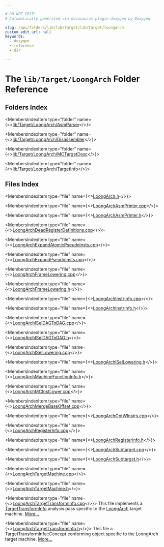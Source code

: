 ```yaml
---

# DO NOT EDIT!
# Automatically generated via docusaurus-plugin-doxygen by Doxygen.

slug: /api/folders/lib/lib/target/lib/target/loongarch
custom_edit_url: null
keywords:
  - doxygen
  - reference
  - dir

---
```





# The `lib/Target/LoongArch` Folder Reference

<DoxygenPage pluginConfig={pluginConfig}>



## Folders Index

<MembersIndex>

<MembersIndexItem
  type="folder"
  name={<><a href="/docs/api/folders/lib/lib/target/lib/target/loongarch/lib/target/loongarch/asmparser">lib/Target/LoongArch/AsmParser</a></>}>
</MembersIndexItem>

<MembersIndexItem
  type="folder"
  name={<><a href="/docs/api/folders/lib/lib/target/lib/target/loongarch/lib/target/loongarch/disassembler">lib/Target/LoongArch/Disassembler</a></>}>
</MembersIndexItem>

<MembersIndexItem
  type="folder"
  name={<><a href="/docs/api/folders/lib/lib/target/lib/target/loongarch/lib/target/loongarch/mctargetdesc">lib/Target/LoongArch/MCTargetDesc</a></>}>
</MembersIndexItem>

<MembersIndexItem
  type="folder"
  name={<><a href="/docs/api/folders/lib/lib/target/lib/target/loongarch/lib/target/loongarch/targetinfo">lib/Target/LoongArch/TargetInfo</a></>}>
</MembersIndexItem>

</MembersIndex>

## Files Index

<MembersIndex>

<MembersIndexItem
  type="file"
  name={<><a href="/docs/api/files/lib/lib/target/lib/target/loongarch/loongarch-h">LoongArch.h</a></>}>
</MembersIndexItem>

<MembersIndexItem
  type="file"
  name={<><a href="/docs/api/files/lib/lib/target/lib/target/loongarch/loongarchasmprinter-cpp">LoongArchAsmPrinter.cpp</a></>}>
</MembersIndexItem>

<MembersIndexItem
  type="file"
  name={<><a href="/docs/api/files/lib/lib/target/lib/target/loongarch/loongarchasmprinter-h">LoongArchAsmPrinter.h</a></>}>
</MembersIndexItem>

<MembersIndexItem
  type="file"
  name={<><a href="/docs/api/files/lib/lib/target/lib/target/loongarch/loongarchdeadregisterdefinitions-cpp">LoongArchDeadRegisterDefinitions.cpp</a></>}>
</MembersIndexItem>

<MembersIndexItem
  type="file"
  name={<><a href="/docs/api/files/lib/lib/target/lib/target/loongarch/loongarchexpandatomicpseudoinsts-cpp">LoongArchExpandAtomicPseudoInsts.cpp</a></>}>
</MembersIndexItem>

<MembersIndexItem
  type="file"
  name={<><a href="/docs/api/files/lib/lib/target/lib/target/loongarch/loongarchexpandpseudoinsts-cpp">LoongArchExpandPseudoInsts.cpp</a></>}>
</MembersIndexItem>

<MembersIndexItem
  type="file"
  name={<><a href="/docs/api/files/lib/lib/target/lib/target/loongarch/loongarchframelowering-cpp">LoongArchFrameLowering.cpp</a></>}>
</MembersIndexItem>

<MembersIndexItem
  type="file"
  name={<><a href="/docs/api/files/lib/lib/target/lib/target/loongarch/loongarchframelowering-h">LoongArchFrameLowering.h</a></>}>
</MembersIndexItem>

<MembersIndexItem
  type="file"
  name={<><a href="/docs/api/files/lib/lib/target/lib/target/loongarch/loongarchinstrinfo-cpp">LoongArchInstrInfo.cpp</a></>}>
</MembersIndexItem>

<MembersIndexItem
  type="file"
  name={<><a href="/docs/api/files/lib/lib/target/lib/target/loongarch/loongarchinstrinfo-h">LoongArchInstrInfo.h</a></>}>
</MembersIndexItem>

<MembersIndexItem
  type="file"
  name={<><a href="/docs/api/files/lib/lib/target/lib/target/loongarch/loongarchiseldagtodag-cpp">LoongArchISelDAGToDAG.cpp</a></>}>
</MembersIndexItem>

<MembersIndexItem
  type="file"
  name={<><a href="/docs/api/files/lib/lib/target/lib/target/loongarch/loongarchiseldagtodag-h">LoongArchISelDAGToDAG.h</a></>}>
</MembersIndexItem>

<MembersIndexItem
  type="file"
  name={<><a href="/docs/api/files/lib/lib/target/lib/target/loongarch/loongarchisellowering-cpp">LoongArchISelLowering.cpp</a></>}>
</MembersIndexItem>

<MembersIndexItem
  type="file"
  name={<><a href="/docs/api/files/lib/lib/target/lib/target/loongarch/loongarchisellowering-h">LoongArchISelLowering.h</a></>}>
</MembersIndexItem>

<MembersIndexItem
  type="file"
  name={<><a href="/docs/api/files/lib/lib/target/lib/target/loongarch/loongarchmachinefunctioninfo-h">LoongArchMachineFunctionInfo.h</a></>}>
</MembersIndexItem>

<MembersIndexItem
  type="file"
  name={<><a href="/docs/api/files/lib/lib/target/lib/target/loongarch/loongarchmcinstlower-cpp">LoongArchMCInstLower.cpp</a></>}>
</MembersIndexItem>

<MembersIndexItem
  type="file"
  name={<><a href="/docs/api/files/lib/lib/target/lib/target/loongarch/loongarchmergebaseoffset-cpp">LoongArchMergeBaseOffset.cpp</a></>}>
</MembersIndexItem>

<MembersIndexItem
  type="file"
  name={<><a href="/docs/api/files/lib/lib/target/lib/target/loongarch/loongarchoptwinstrs-cpp">LoongArchOptWInstrs.cpp</a></>}>
</MembersIndexItem>

<MembersIndexItem
  type="file"
  name={<><a href="/docs/api/files/lib/lib/target/lib/target/loongarch/loongarchregisterinfo-cpp">LoongArchRegisterInfo.cpp</a></>}>
</MembersIndexItem>

<MembersIndexItem
  type="file"
  name={<><a href="/docs/api/files/lib/lib/target/lib/target/loongarch/loongarchregisterinfo-h">LoongArchRegisterInfo.h</a></>}>
</MembersIndexItem>

<MembersIndexItem
  type="file"
  name={<><a href="/docs/api/files/lib/lib/target/lib/target/loongarch/loongarchsubtarget-cpp">LoongArchSubtarget.cpp</a></>}>
</MembersIndexItem>

<MembersIndexItem
  type="file"
  name={<><a href="/docs/api/files/lib/lib/target/lib/target/loongarch/loongarchsubtarget-h">LoongArchSubtarget.h</a></>}>
</MembersIndexItem>

<MembersIndexItem
  type="file"
  name={<><a href="/docs/api/files/lib/lib/target/lib/target/loongarch/loongarchtargetmachine-cpp">LoongArchTargetMachine.cpp</a></>}>
</MembersIndexItem>

<MembersIndexItem
  type="file"
  name={<><a href="/docs/api/files/lib/lib/target/lib/target/loongarch/loongarchtargetmachine-h">LoongArchTargetMachine.h</a></>}>
</MembersIndexItem>

<MembersIndexItem
  type="file"
  name={<><a href="/docs/api/files/lib/lib/target/lib/target/loongarch/loongarchtargettransforminfo-cpp">LoongArchTargetTransformInfo.cpp</a></>}>
This file implements a <a href="/docs/api/classes/llvm/targettransforminfo">TargetTransformInfo</a> analysis pass specific to the <a href="/docs/api/namespaces/llvm/loongarch">LoongArch</a> target machine. <a href="/docs/api/files/lib/lib/target/lib/target/loongarch/loongarchtargettransforminfo-cpp/#details">More...</a>
</MembersIndexItem>

<MembersIndexItem
  type="file"
  name={<><a href="/docs/api/files/lib/lib/target/lib/target/loongarch/loongarchtargettransforminfo-h">LoongArchTargetTransformInfo.h</a></>}>
This file a TargetTransformInfo::Concept conforming object specific to the LoongArch target machine. <a href="/docs/api/files/lib/lib/target/lib/target/loongarch/loongarchtargettransforminfo-h/#details">More...</a>
</MembersIndexItem>

</MembersIndex>


</DoxygenPage>
